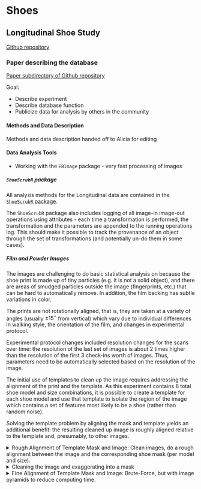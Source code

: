 # Shoes {#shoes}

## Longitudinal Shoe Study {#longitudinal}

[Github repository](https://github.com/CSAFE-ISU/Longitudinal_Shoe_Study)

### Paper describing the database

[Paper subdirectory of Github repository](https://github.com/CSAFE-ISU/Longitudinal_Shoe_Study/tree/master/Paper)

Goal: 

- Describe experiment
- Describe database function
- Publicize data for analysis by others in the community

#### Methods and Data Description {-#lss-paper-methods}
Methods and data description handed off to Alicia for editing

#### Data Analysis Tools {-#lss-paper-analysis}
- Working with the `EBImage` package - very fast processing of images

##### `ShoeScrubR` package {-#lss-data-cleaning}
All analysis methods for the Longitudinal data are contained in the [`ShoeScrubR` package](https://github.com/srvanderplas/ShoeScrubR). 

The `ShoeScrubR` package also includes logging of all image-in image-out operations using attributes - each time a transformation is performed, the transformation and the parameters are appended to the running operations log. This should make it possible to track the provenance of an object through the set of transformations (and potentially un-do them in some cases).

##### Film and Powder Images {-#lss-paper-analysis-film}

The images are challenging to do basic statistical analysis on because the shoe print is made up of tiny particles (e.g. it is not a solid object), and there are areas of smudged particles outside the image (fingerprints, etc.) that can be hard to automatically remove. In addition, the film backing has subtle variations in color. 

The prints are not rotationally aligned, that is, they are taken at a variety of angles (usually $\pm 15^\circ$ from vertical) which vary due to individual differences in walking style, the orientation of the film, and changes in experimental protocol. 

Experimental protocol changes included resolution changes for the scans over time: the resolution of the last set of images is about 2 times higher than the resolution of the first 3 check-ins worth of images. Thus, parameters need to be automatically selected based on the resolution of the image. 

The initial use of templates to clean up the image requires addressing the alignment of the print and the template. As this experiment contains 8 total shoe model and size combinations, it is possible to create a template for each shoe model and use that template to isolate the region of the image which contains a set of features most likely to be a shoe (rather than random noise). 

Solving the template problem by aligning the mask and template yields an additional benefit: the resulting cleaned up image is roughly aligned relative to the template and, presumably, to other images. 

<details>
<summary>Rough Alignment of Template Mask and Image: Clean images, do a rough alignment between the image and the corresponding shoe mask (per model and size).  </summary>

1. Rotationally align image and mask using principal components on the non-background pixels in the image

2. Gross align the center of mass of the non-background pixels in the image and mask

    - Use a "mask-ified" version of the shoe print that encloses most of the shoe region in a single region
    - Default to trimming the actual print by 5% on each dimension to minimize the effect of page borders and creases
    
3. Pad the image and mask so that the centers are aligned and the image and mask are the same size

4. Set any pixels outside the mask to background

Before:    
<img src="images/shoes/longitudinal/PCA_Rotate_and_Center_Shift_Before.png" width = "100%"/>

After:    
<img src="images/shoes/longitudinal/PCA_Rotate_and_Center_Shift_After.png" width = "100%"/>

These steps are wrapped into the `rough_align` function in the `ShoeScrubR` package. 

</details>
<div class="new">
<details><summary>Cleaning the image and exaggerating into a mask</summary>
In several of the methods applied to this data, it has been useful to have an exaggerated version of the image to function as a mask - this exaggerated image has a center of mass similar to the actual mask, for instance. 

Creating this mask requires parameter tuning (done the old way); a new method was developed in order to reduce the number of parameters which depended on image resolution and other similar items. 

In the old method, there were several parameters necessary - gaussian blur diameter for image cleaning, threshold for binarization, gaussian blur diameter for mask creation, threshold for image cleaning, diameter for opening the mask, diameter for closing the mask. 

The new steps are as follows: 

1. Use the EM algorithm to cluster the intensities of the points into three normally distributed categories: signal, intermediate, and background. The normality assumption is highly questionable, but the method works pretty well. Use the calculated pdf values for each point to construct a likelihood ratio of P(signal)/P(intermediate + background). Binarize based on the value of this likelihood ratio - if it's over 10, the pixel is signal.    
    - Each shoe is shown in three separate images, corresponding to the pdf value for each point based on the EM algorithm clustering distribution fitted values. White pixels are highly likely to belong to the group in question - signal, intermediate, and noise.     
    <img src="images/shoes/longitudinal/EM_pixsets.png" width = "80%"/>    
    - Binarized versions of each shoe    
    <img src="images/shoes/longitudinal/EM_LR10_pixset.png" width = "100%"/>

2. The binarized image from the EM algorithm is cleaned slightly using parameters that should be robust to different ppi images (diameters < 10 pixels) - this gets rid of speckling induced by the EM segmentation.    
    - Initial cleaning - dilation and erosion at very small pixel values    
    <img src="images/shoes/longitudinal/EM_LR10_clean.png" width = "100%"/>
    - Labeling disjoint regions (different colors indicate different regions)
    <img src="images/shoes/longitudinal/EM_LR10_label.png" width = "100%"/>
    - Removing any blobs which are in the 50px square corner region and which do not involve more than 10% of the image.    
    <img src="images/shoes/longitudinal/EM_LR10_corner_clean.png" width = "100%"/>    
At this point we can use the mask to clean the image:    
<img src="images/shoes/longitudinal/EM_LR10_clean_img.png" width = "100%"/>

3. The binarized image is exaggerated using parameters which are dependant on the size of the image. In general, size $s$ here is the square root of the number of pixels in the image, that is, the side length of the image if it were square.
    - A gaussian blur is applied to the image (diameter $s$/50)    
    <img src="images/shoes/longitudinal/EM_LR10_blur_img.png" width = "100%"/>
    - Any pixel intensity less than the median is determined to be shoe    
    <img src="images/shoes/longitudinal/EM_LR10_blur_thresh.png" width = "100%"/>
    - All disjoint regions are labeled    
    <img src="images/shoes/longitudinal/EM_LR10_blur_label.png" width = "100%"/>
    - The largest region is selected as the best mask for the shoe
    <img src="images/shoes/longitudinal/EM_LR10_exag_mask.png" width = "100%"/>
    - Some cleaning is done to this mask - any holes are filled in and then it is opened by a diameter of approximately $s$/5 (must be odd)    
    <img src="images/shoes/longitudinal/EM_LR10_mask_final.png" width = "100%"/>

At this point we can use the mask to get a "clean" image:    
<img src="images/shoes/longitudinal/EM_LR10_image_mask_final.png" width = "100%"/>
</details>
</div>
<details>
<summary> Fine Alignment of Template Mask and Image: Brute-Force, but with image pyramids to reduce computing time.
</summary>

Todo...

</div>

##### Wear Characterization {-#lss-paper-analysis-wear}
Ideas:

- average intensity of cleaned image
- length of border/edges detected


## Passive Shoe Recognition {#connor}

### NIJ Grant

Grant scope: Build the shoe scanner, develop an automatic recognition algorithm for geometric design elements, test the scanner in locations around Ames.

### CoNNOR: Convolutional Neural Network for Outsole Recognition##

**Project Overview**

  - Label images of shoes according to geometric classification scheme
  - Use convolutional base of pretrained CNN VGG16 and train a new classifier on labeled features
  - Eventually, acquire real data passively and use CoNNOR to assess feature similarities and frequencies

[Link to submitted Creative Component on CoNNOR](https://lib.dr.iastate.edu/creativecomponents/264/)

[Github repository for paper submitted to Forensic Science International](https://github.com/srvanderplas/CoNNORFSI)

**Exploring new directions:**

- Truncate convolutional base and train random forest on features
    - Could replace fully connected layers of neural net as classifier
    - Importance score can filter/reduce the number of features 
    - *Block 4 random forest training terminated after one week :( *
    - *Block 5 currently training for two different random forest packages (randomForest and ranger)*
    - *If new models take more than 1-2 weeks, will look into subsampling techniques.*
  
- *Spatial integration*
    - *Model is currently set up to take in 256x256 pixels*
    - *Try taking in full shoe using a sliding window of size 256x256*
    - *View class predictions spatially*
  
- Fully convolutional networks (FCNs)
    - Unsupervised segmentation to assess current classification scheme
    - Handle whole shoe image of any size (instead of only 256x256 pixel images)
    
    
**References for CNNs and FCNs**

[Stack Exchange post explaining patchwise training](https://stats.stackexchange.com/questions/266075/patch-wise-training-and-fully-convolutional-training-in-fully-convolutional-neur)

["Learning Hierarchical Features for Scene Labeling"](https://ieeexplore.ieee.org/abstract/document/6338939): describes an application of multi-scale CNNs and image pyramids

["Pyramid methods in image processing"](http://citeseerx.ist.psu.edu/viewdoc/summary?doi=10.1.1.56.8646): classic paper from 1984 explaining pyramid methods

["Fully Convolutional Networks for Semantic Segmentation"](https://people.eecs.berkeley.edu/~jonlong/long_shelhamer_fcn.pdf)

["W-Net: A Deep Model for Fully Unsupervised Image Segmentation"](https://arxiv.org/pdf/1711.08506.pdf)


### Spatial integration

The overhead costs of going fully convolutional are high; CNN papers are opaque, and many supervised techniques require fully labeled data for semantic segmentation (i.e., label every pixel). Moreover, complex models (for both supervised and unsupervised tequniques) are often only available in Python, and there are a large number of GitHub repositories of mixed quality and reliability. Filtering for quality, understanding code structures, and implementing them on HPC are all enormous tasks on their own.

In the meantime, it is much easier (relatively speaking) to use our existing framework of 256x256 square pixel images, for which we have generated thousands of labeled images and have already trained and improved domain-specific models. Currently, I have code working to automatically crop image borders, chop the image into 256x256 pixels (padding the image when appropriate) and correct the contrast on the individual images.

<div class = "new">

**Pad the left and top of the image with a pre-specified offset, then chop the image into 256x256 pixel pieces**  
<img src="images/shoes/neuralnets/chop.PNG" width = "100%"/>

**Equalize the contrast channel for each piece of the image**
<img src="images/shoes/neuralnets/equalize.PNG" width = "100%"/> 

**Use the trained model to predict each piece of the image for each class**
<img src="images/shoes/neuralnets/predict.PNG" width = "100%"/> 

**Repeat the above process for different cuts of the original image, and aggregate predictions**
<img src="images/shoes/neuralnets/predict_multiple_offsets.PNG" width = "100%"/>

</div>



## Maximum Clique Matching {#maxclique}

## Project Tread (formerly Cocoa Powder Citizen Science) {#cocoa}

Project Tread, modified from [Leverhulme Institute's Sole Searching](https://www.dundee.ac.uk/leverhulme/citizenscience/details/sole-searching.php), is a developing CSAFE project with the goals of engaging community participation in forensic research and acquiring shoe print data that may be useful in future analyses.

In progress:

- Review [procedures](https://forensicstats.org/project-tread/) and IRB documents written by James
- Perhaps modify procedures, then bribe some friends into helping me test them :)
    - Test for length, clarity, ease, etc.
- Be involved in set up of data collection site (through CSSM)

<div class = "new">

#### Comparing the procedures


| Procedure           | Leverhulme      | CSAFE              |
|---------------------|-----------------|--------------------|
| 'Before' Pictures   | 4 per shoe      | 15 per shoe        |
| Paper               | Letter (larger) | Tape printer paper |
|                     |                 |                    |
| Actions             | Run, jump, walk | Step, hop          |
| Replicates          | 6 per shoe      | 9 per shoe         |
| 'After' Pictures    | 1 pic per print | 3 pics per print   |
|                     |                 |                    |
| Total number prints | 18 per shoe     | 18 per shoe        |
| Total number images | 18 per shoe     | 54 per shoe        |

</div>

## 3d Shoe Recognition 

The set up: 

Note: With these alignment processes we are assuming that the shoe size does not change with wear and that we are not aligning across pairs of shoes. 

Then we want to look at the change overtime a specific shoe, so we need to grab the shoe scans over time. Using the function *shoe_grab* to grab the scans of a given shoe ID, specify the id number of a shoe you want to look at, (Make sure you have access to the data, follow the steps on the README for more information. For more information on the shoe data, see **Longituidinal_Shoe_Study**), and turns the given shoe into mesh objects to do further analysis. 


What we have tried: 

At first we wanted to try to simplify the mesh object to just the basic shape in order have simplicity when aligning. The idea of allignment is to take the most basic features, allign them, then by adding complexity of the soul, further allign the two different shoes. The idea is that we want to take a lower detail scan of shoe, allign it, then by adding complexity we can further allign the shoes. However the problem was realized that we are using a prediction to allign rather than the shoe, which ran into some quick problems. 

What we are doing now 
  - Transforming the mesh objects to points aligned by the center of mass to overlay them detecting difference. 
<img src="images/shoes/3dshoes/AlignShoeTest.png" width="100%"/>
  - Problems 
    - Isnt aligning properly as you can see 
  - Next
    - angle transformations 
    
    
## Shoe outsole matching using image descriptors

### Features
Previously, features such as edge, corner, SURF were extracted to match shoeprints. The goal of this project is to find other image descriptors as image features for shoe print matching. 

**Image descriptors**

  - SURF(Speeded Up Robust Features)- blobs
  - KAZE - blobs
  - ORB(Oriented FAST and Rotated BRIEF)- corners


<img src="images/shoes/Features/nike_kaze_orb_surf.png" width="100%"/>

<img src="images/shoes/Features/adidas_kaze_orb_surf.png" width="100%"/>

**Image matching**

  - CSAFE data - Nike size of 10.5 and Adidas size of 10 will be used to construct mated and non-mated matching
  - Features will be combination of strong 100 points of KAZE, ORB, SURF. 
  
<img src="images/shoes/Features/shoe1_comb_features.png" width="100%"/>

### Matching on clean and full images

<img src="images/shoes/Features/ex_original_KM_KNM.jpg" width="100%"/>

- Mates : Image (1) and (2)
- Non-mates : Image (1) and (3), Image (2) and (3) 




**Performance evaluation using**

  - **SURF 500**
  - KAZE 500
  - ORB 500
  - SURF 100 + KAZE 100 + ORB 100
  - SURF 200 + KAZE 200 + ORB 200
  - POC (Phase-only correlation)
  - FMTC (Fourier Mellon transformation correlation)
  



**Example graphs of mates**:

<img src="images/shoes/Features/image_KM1.png" width="100%"/>

**Example graphs of non-mates**:

<img src="images/shoes/Features/image_KNM1.png" width="100%"/>

**Example matching table using SURF 500**:

Class | Clique size | Rotation angle | % Overlap | Median distance of OP|
------|-------------|----------------|-----------|----------------------|
Mates |   18        |       2.11     |   0.5646  |        0.78          |
Non-mates|    9     |       6.43     |   0.1208  |        1.39          |




**Density plots**:

<img src="images/shoes/Features/surf_density.png" width="100%"/>

<img src="images/shoes/Features/training_POC_FMTC.png" width="100%"/>


**ROC curves on test comparisons**:

<img src="images/shoes/Features/ROC_surf.png" width="100%"/>



  
### Matching on degraded and partial images  
  
**Example of degraded images**:

<img src="images/shoes/Features/deg_full_ex.jpg" width="100%"/>


**ROC curves on test comparisons**:
<img src="images/shoes/Features/SURF_ROC_deg.png" width="100%"/>





**What we plan to do**:

  - Get ROC curves using KASE, ORB, combination of them
  - Do the same comparisons on degraded and partial impressions
  - Submit the paper
  
  
## Impact of weight to outsole scans from EverOS 2D scanner 

**Analysis setup**:

   - Shoes: 5 pairs of Nike Winflow 4, size 10.5 (Brand-new shoes)
   - Participants: Person 1 (weight aa lb)and person 2 (bb lb)
   - Weights: 2 weight vests (20 lbs and 12 lbs)
   - Weight variations: W1(P1), W2(P1 with one vest), W3(P1 with two vests), W4(P2), W5(P2 with one vest), W6(P2 with two vests)
   - W1 $=$ 155.2 lb, **W2 $=$ 173.8 lb**, W3 $=$ 187.6 lb, **W4 $=$ 178 lb**, W5 $=$ 197.4 lb, W6 $=$ 211 lb
  
  
  
**Result1**:

  - Shoe is fixed to left side of shoe1.
  
<img src="images/shoes/Features/density_person_effect.png" width="100%"/>



**Result2**:

  - Purple, green: comparison between repeated replicates from the same shoe, W2-W2, W4-W4.
  - Comparison between weights W2 and W4: weights are almost the same. 
  - Yellow: comparison when shoe is fixed to shoe1-L.
  - Red: comparison between shoe1 – shoe2-5. 
  - Shoes are never used.

<img src="images/shoes/Features/density_w2_w4.png" width="100%"/>



